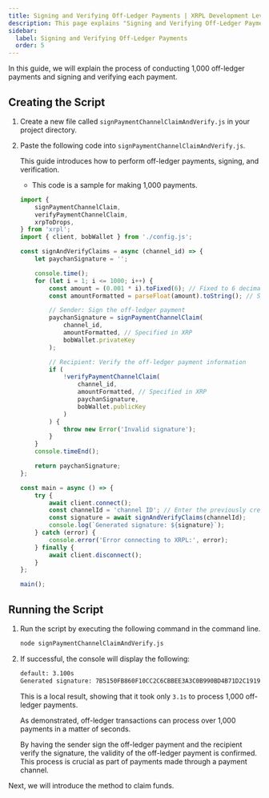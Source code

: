 ```yaml
---
title: Signing and Verifying Off-Ledger Payments | XRPL Development Level 4
description: This page explains "Signing and Verifying Off-Ledger Payments" as part of the XRPL Development Level 4 curriculum.
sidebar:
  label: Signing and Verifying Off-Ledger Payments
  order: 5
---
```



In this guide, we will explain the process of conducting 1,000 off-ledger payments and signing and verifying each payment.

## Creating the Script

<Steps>

1. Create a new file called `signPaymentChannelClaimAndVerify.js` in your project directory.
2. Paste the following code into `signPaymentChannelClaimAndVerify.js`.

    This guide introduces how to perform off-ledger payments, signing, and verification.

    * This code is a sample for making 1,000 payments.

    ```javascript
    import {
        signPaymentChannelClaim,
        verifyPaymentChannelClaim,
        xrpToDrops,
    } from 'xrpl';
    import { client, bobWallet } from './config.js';

    const signAndVerifyClaims = async (channel_id) => {
        let paychanSignature = '';

        console.time();
        for (let i = 1; i <= 1000; i++) {
            const amount = (0.001 * i).toFixed(6); // Fixed to 6 decimal places
            const amountFormatted = parseFloat(amount).toString(); // Specified in XRP

            // Sender: Sign the off-ledger payment
            paychanSignature = signPaymentChannelClaim(
                channel_id,
                amountFormatted, // Specified in XRP
                bobWallet.privateKey
            );

            // Recipient: Verify the off-ledger payment information
            if (
                !verifyPaymentChannelClaim(
                    channel_id,
                    amountFormatted, // Specified in XRP
                    paychanSignature,
                    bobWallet.publicKey
                )
            ) {
                throw new Error('Invalid signature');
            }
        }
        console.timeEnd();

        return paychanSignature;
    };

    const main = async () => {
        try {
            await client.connect();
            const channelId = 'channel ID'; // Enter the previously created channel ID
            const signature = await signAndVerifyClaims(channelId);
            console.log(`Generated signature: ${signature}`);
        } catch (error) {
            console.error('Error connecting to XRPL:', error);
        } finally {
            await client.disconnect();
        }
    };

    main();
    ```
</Steps>


## Running the Script

<Steps>

1. Run the script by executing the following command in the command line.

    ```bash
    node signPaymentChannelClaimAndVerify.js
    ```

2. If successful, the console will display the following:

    ```bash
    default: 3.100s
    Generated signature: 7B5150FB860F10CC2C6CBBEE3A3C0B990BD4B71D2C1919E4AB4637A4E2CF02C592C8083FBEFAB6C9F5F6E369C7645255814BD39CDF9FCD93903FE672E1156E0A
    ```

    This is a local result, showing that it took only `3.1s` to process 1,000 off-ledger payments.

    As demonstrated, off-ledger transactions can process over 1,000 payments in a matter of seconds.

    <Aside>
    By having the sender sign the off-ledger payment and the recipient verify the signature, the validity of the off-ledger payment is confirmed. This process is crucial as part of payments made through a payment channel. 
    </Aside>
</Steps>

Next, we will introduce the method to claim funds.